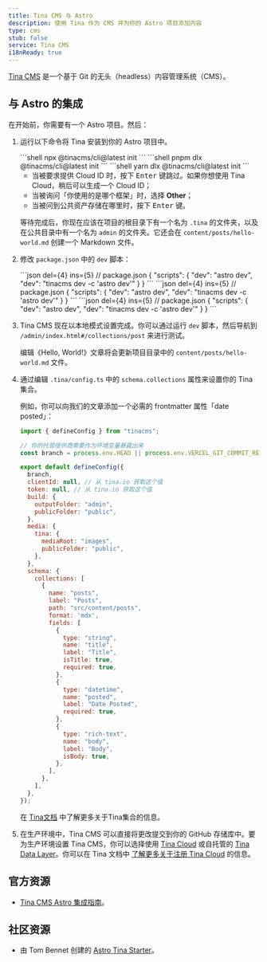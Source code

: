 ```yaml
---
title: Tina CMS 与 Astro
description: 使用 Tina 作为 CMS 并为你的 Astro 项目添加内容
type: cms
stub: false
service: Tina CMS
i18nReady: true
---
```


[Tina CMS](https://tina.io/) 是一个基于 Git 的无头（headless）内容管理系统（CMS）。

## 与 Astro 的集成

在开始前，你需要有一个 Astro 项目。然后：

1. 运行以下命令将 Tina 安装到你的 Astro 项目中。

    <PackageManagerTabs>
      <Fragment slot="npm">
      ```shell
      npx @tinacms/cli@latest init
      ```
      </Fragment>
      <Fragment slot="pnpm">
      ```shell
      pnpm dlx @tinacms/cli@latest init
      ```
      </Fragment>
      <Fragment slot="yarn">
      ```shell
      yarn dlx @tinacms/cli@latest init
      ```
      </Fragment>
    </PackageManagerTabs>

    - 当被要求提供 Cloud ID 时，按下 <kbd>Enter</kbd> 键跳过。如果你想使用 Tina Cloud，稍后可以生成一个 Cloud ID；
    - 当被询问「你使用的是哪个框架」时，选择 **Other**；
    - 当被问到公共资产存储在哪里时，按下 <kbd>Enter</kbd> 键。

    等待完成后，你现在应该在项目的根目录下有一个名为 `.tina` 的文件夹，以及在公共目录中有一个名为 `admin` 的文件夹。它还会在 `content/posts/hello-world.md` 创建一个 Markdown 文件。
 
2. 修改 `package.json` 中的 `dev` 脚本：

    <PackageManagerTabs>
      <Fragment slot="npm">
      ```json del={4} ins={5}
      // package.json
      {
          "scripts": {
              "dev": "astro dev",
              "dev": "tinacms dev -c 'astro dev'"
          }
      }
      ```
      </Fragment>
      <Fragment slot="pnpm">
      ```json del={4} ins={5}
      // package.json
      {
          "scripts": {
              "dev": "astro dev",
              "dev": "tinacms dev -c 'astro dev'"
          }
      }
      ```
      </Fragment>
      <Fragment slot="yarn">
      ```json del={4} ins={5}
      // package.json
      {
          "scripts": {
              "dev": "astro dev",
              "dev": "tinacms dev -c 'astro dev'"
          }
      }
      ```
      </Fragment>
    </PackageManagerTabs>

3. Tina CMS 现在以本地模式设置完成。你可以通过运行 `dev` 脚本，然后导航到 `/admin/index.html#/collections/post` 来进行测试。

    编辑《Hello, World!》文章将会更新项目目录中的 `content/posts/hello-world.md` 文件。

4. 通过编辑 `.tina/config.ts` 中的 `schema.collections` 属性来设置你的 Tina 集合。

    例如，你可以向我们的文章添加一个必需的 frontmatter 属性「date posted」：

    ```js title=".tina/config.ts" ins={35-40}
    import { defineConfig } from "tinacms";

    // 你的托管提供商需要作为环境变量暴露出来
    const branch = process.env.HEAD || process.env.VERCEL_GIT_COMMIT_REF || "main";

    export default defineConfig({
      branch,
      clientId: null, // 从 tina.io 获取这个值
      token: null, // 从 tina.io 获取这个值
      build: {
        outputFolder: "admin",
        publicFolder: "public",
      },
      media: {
        tina: {
          mediaRoot: "images",
          publicFolder: "public",
        },
      },
      schema: {
        collections: [
          {
            name: "posts",
            label: "Posts",
            path: "src/content/posts",
            format: 'mdx',
            fields: [
              {
                type: "string",
                name: "title",
                label: "Title",
                isTitle: true,
                required: true,
              },
              {
                type: "datetime",
                name: "posted",
                label: "Date Posted",
                required: true,
              },
              {
                type: "rich-text",
                name: "body",
                label: "Body",
                isBody: true,
              },  
            ],
          },
        ],
      },
    });
    ```

    在 [Tina文档](https://tina.io/docs/reference/collections/) 中了解更多关于Tina集合的信息。

5. 在生产环境中，Tina CMS 可以直接将更改提交到你的 GitHub 存储库中。要为生产环境设置 Tina CMS，你可以选择使用 [Tina Cloud](https://tina.io/docs/tina-cloud/) 或自托管的 [Tina Data Layer](https://tina.io/docs/self-hosted/overview/)。你可以在 Tina 文档中 [了解更多关于注册 Tina Cloud](https://app.tina.io/register) 的信息。

## 官方资源

-  [Tina CMS Astro 集成指南](https://tina.io/docs/frameworks/astro/)。

## 社区资源

-  由 Tom Bennet 创建的 [Astro Tina Starter](https://github.com/tombennet/astro-tina-starter/tree/main)。